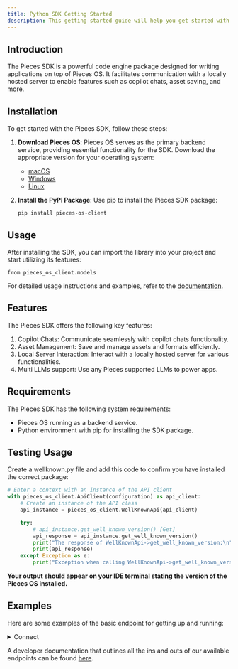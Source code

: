 ```yaml
---
title: Python SDK Getting Started
description: This getting started guide will help you get started with the Pieces for Developers Python SDK.
---
```


## Introduction

The Pieces SDK is a powerful code engine package designed for writing applications on top of Pieces OS. It facilitates communication with a locally hosted server to enable features such as copilot chats, asset saving, and more.

## Installation

To get started with the Pieces SDK, follow these steps:

1. **Download Pieces OS**: Pieces OS serves as the primary backend service, providing essential functionality for the SDK. Download the appropriate version for your operating system:
   - [macOS](https://docs.pieces.app/installation-getting-started/macos) 
   - [Windows](https://docs.pieces.app/installation-getting-started/windows) 
   - [Linux](https://docs.pieces.app/installation-getting-started/linux)

2. **Install the PyPI Package**: Use pip to install the Pieces SDK package:
   ```shell
   pip install pieces-os-client
   ```

## Usage
After installing the SDK, you can import the library into your project and start utilizing its features:

```shell
from pieces_os_client.models
```
For detailed usage instructions and examples, refer to the [documentation](https://docs.pieces.app/).

## Features
The Pieces SDK offers the following key features:

1. Copilot Chats: Communicate seamlessly with copilot chats functionality.
2. Asset Management: Save and manage assets and formats efficiently.
3. Local Server Interaction: Interact with a locally hosted server for various functionalities.
4. Multi LLMs support: Use any Pieces supported LLMs to power apps.

## Requirements
The Pieces SDK has the following system requirements:

- Pieces OS running as a backend service.
- Python environment with pip for installing the SDK package.

## Testing Usage

Create a wellknown.py file and add this code to confirm you have installed the correct package:

```python
# Enter a context with an instance of the API client
with pieces_os_client.ApiClient(configuration) as api_client:
    # Create an instance of the API class
    api_instance = pieces_os_client.WellKnownApi(api_client)

    try:
        # api_instance.get_well_known_version() [Get]
        api_response = api_instance.get_well_known_version()
        print("The response of WellKnownApi->get_well_known_version:\n")
        print(api_response)
    except Exception as e:
        print("Exception when calling WellKnownApi->get_well_known_version: %s\n" % e)
```

**Your output should appear on your IDE terminal stating the version of the Pieces OS installed.**

## Examples
Here are some examples of the basic endpoint for getting up and running: 


<details>
<summary>Connect</summary>

When developing and creating an application on top of Pieces OS, it is important that you authenticate with the application itself when performing requests.

To 'connect' your application (this Python project) to the server, you will need to make a POST request to the `api_instance.connect()` endpoint of the API and print the response.

```
# Enter a context with an instance of the API client
with pieces_os_client.ApiClient(configuration) as api_client:
    # Create an instance of the API class
    api_instance = pieces_os_client.ConnectorApi(api_client)
    seeded_connector_connection = pieces_os_client.SeededConnectorConnection() 
    # SeededConnectorConnection |  (optional)
    try:
        # api_instance.connect() [POST]
        api_response = api_instance.connect(seeded_connector_connection=seeded_connector_connection)
        print("The response of ConnectorApi->connect:\n")
        print(api_response)
    except Exception as e:
        print("Exception when calling ConnectorApi->connect: %s\n" % e)     

```

</details>

A developer documentation that outlines all the ins and outs of our available endpoints can be found [here](https://github.com/pieces-app/pieces-os-client-sdk-for-python/tree/main/docs).
